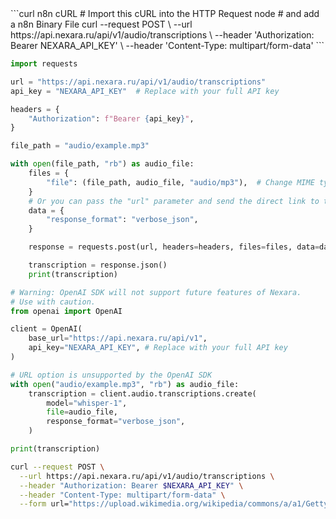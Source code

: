 <RequestExample>
```curl n8n cURL
# Import this cURL into the HTTP Request node
# and add a n8n Binary File
curl --request POST \
  --url https://api.nexara.ru/api/v1/audio/transcriptions \
  --header 'Authorization: Bearer NEXARA_API_KEY' \
  --header 'Content-Type: multipart/form-data'
```

```python Python requests
import requests

url = "https://api.nexara.ru/api/v1/audio/transcriptions"
api_key = "NEXARA_API_KEY"  # Replace with your full API key

headers = {
    "Authorization": f"Bearer {api_key}",
}

file_path = "audio/example.mp3"

with open(file_path, "rb") as audio_file:
    files = {
        "file": (file_path, audio_file, "audio/mp3"),  # Change MIME type if needed
    }
    # Or you can pass the "url" parameter and send the direct link to the audio file.
    data = {
        "response_format": "verbose_json",
    }

    response = requests.post(url, headers=headers, files=files, data=data)

    transcription = response.json()
    print(transcription)
```

```python OpenAI Python
# Warning: OpenAI SDK will not support future features of Nexara.
# Use with caution.
from openai import OpenAI

client = OpenAI(
    base_url="https://api.nexara.ru/api/v1",
    api_key="NEXARA_API_KEY", # Replace with your full API key
)

# URL option is unsupported by the OpenAI SDK
with open("audio/example.mp3", "rb") as audio_file:
    transcription = client.audio.transcriptions.create(
        model="whisper-1",
        file=audio_file,
        response_format="verbose_json",
    )

print(transcription)
```

```bash cURL
curl --request POST \
  --url https://api.nexara.ru/api/v1/audio/transcriptions \
  --header "Authorization: Bearer $NEXARA_API_KEY" \
  --header "Content-Type: multipart/form-data" \
  --form url="https://upload.wikimedia.org/wikipedia/commons/a/a1/Gettysburg_by_Britton.ogg"
```

</RequestExample>
